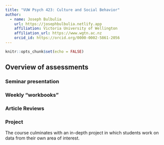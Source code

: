 ```yaml
---
title: "VUW Psych 423: Culture and Social Behavior"
author:
  - name: Joseph Bulbulia
    url: https://josephbulbulia.netlify.app
    affiliation: Victoria University of Wellington
    affiliation_url: https://www.wgtn.ac.nz
    orcid_id: https://orcid.org/0000-0002-5861-2056
---
```


```r
knitr::opts_chunk$set(echo = FALSE)
```


## Overview of assessments

### Seminar presentation
 
### Weekly "workbooks" 

### Article Reviews

### Project

The course culminates with an in-depth project in which students work on data from their own area of interest.


